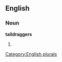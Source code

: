 ==English==

===Noun===
'''taildraggers'''

# {{plural of|[[taildragger]]}}

[[Category:English plurals]]